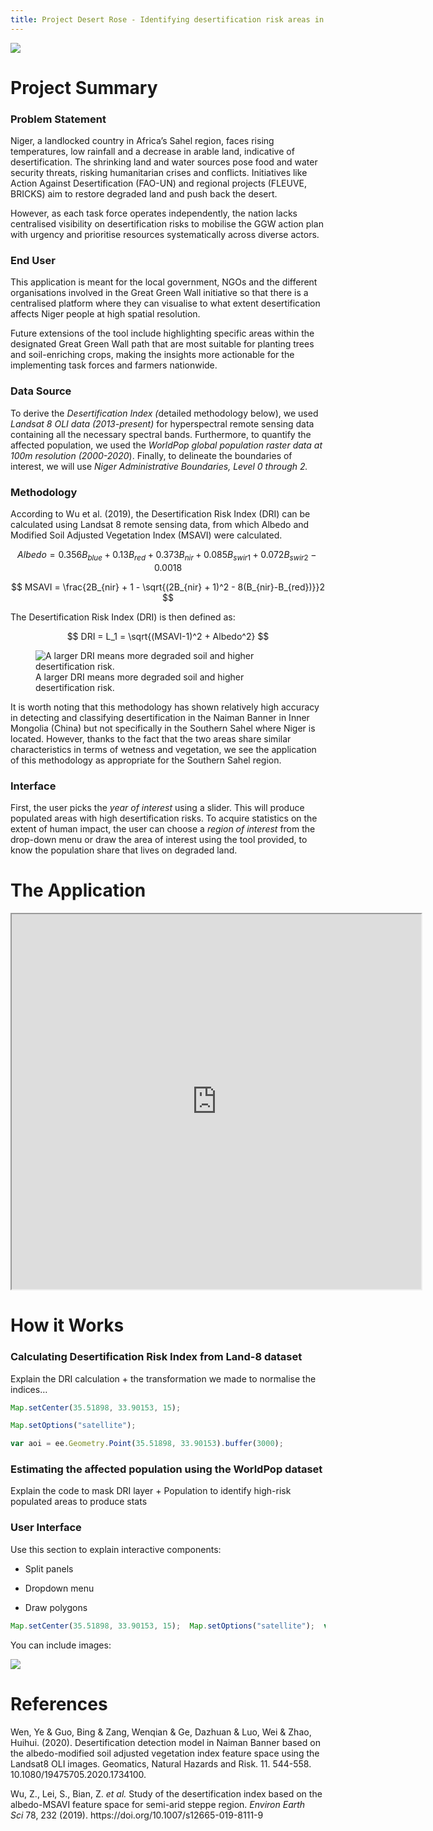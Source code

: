 ```yaml
---
title: Project Desert Rose - Identifying desertification risk areas in Niger
---
```


![](images/clipboard-3098452386.png){fig-align="center"}

# Project Summary

### Problem Statement

Niger, a landlocked country in Africa’s Sahel region, faces rising temperatures, low rainfall and a decrease in arable land, indicative of desertification. The shrinking land and water sources pose food and water security threats, risking humanitarian crises and conflicts. Initiatives like Action Against Desertification (FAO-UN) and regional projects (FLEUVE, BRICKS) aim to restore degraded land and push back the desert.

However, as each task force operates independently, the nation lacks centralised visibility on desertification risks to mobilise the GGW action plan with urgency and prioritise resources systematically across diverse actors.

### End User

This application is meant for the local government, NGOs and the different organisations involved in the Great Green Wall initiative so that there is a centralised platform where they can visualise to what extent desertification affects Niger people at high spatial resolution.

Future extensions of the tool include highlighting specific areas within the designated Great Green Wall path that are most suitable for planting trees and soil-enriching crops, making the insights more actionable for the implementing task forces and farmers nationwide.

### Data Source

To derive the *Desertification Index (*detailed methodology below), we used *Landsat 8 OLI data (2013-present)* for hyperspectral remote sensing data containing all the necessary spectral bands. Furthermore, to quantify the affected population, we used the *WorldPop global population raster data at 100m resolution (2000-2020*). Finally, to delineate the boundaries of interest, we will use *Niger Administrative Boundaries, Level 0 through 2.*

### Methodology

According to Wu et al. (2019), the Desertification Risk Index (DRI) can be calculated using Landsat 8 remote sensing data, from which Albedo and Modified Soil Adjusted Vegetation Index (MSAVI) were calculated.

$$ Albedo = 0.356B_{blue} + 0.13B_{red} + 0.373B_{nir} + 0.085B_{swir1} + 0.072B_{swir2} - 0.0018 $$

$$ MSAVI = \frac{2B_{nir} + 1 - \sqrt{(2B_{nir} + 1)^2 - 8(B_{nir}-B_{red})}}2 $$

The Desertification Risk Index (DRI) is then defined as:

$$ DRI = L_1 = \sqrt{(MSAVI-1)^2 + Albedo^2} $$

![A larger DRI means more degraded soil and higher desertification risk.](images/clipboard-449413320.png){fig-align="center"}

It is worth noting that this methodology has shown relatively high accuracy in detecting and classifying desertification in the Naiman Banner in Inner Mongolia (China) but not specifically in the Southern Sahel where Niger is located. However, thanks to the fact that the two areas share similar characteristics in terms of wetness and vegetation, we see the application of this methodology as appropriate for the Southern Sahel region.

### Interface

First, the user picks the *year of interest* using a slider. This will produce populated areas with high desertification risks. To acquire statistics on the extent of human impact, the user can choose a *region of interest* from the drop-down menu or draw the area of interest using the tool provided, to know the population share that lives on degraded land.

# The Application

::: column-page
<iframe src="https://ee-shaunhoang.projects.earthengine.app/view/project-desert-rose" width="130%" height="600px">

</iframe>
:::

# How it Works

### Calculating Desertification Risk Index from Land-8 dataset

Explain the DRI calculation + the transformation we made to normalise the indices...

``` js
Map.setCenter(35.51898, 33.90153, 15);

Map.setOptions("satellite");

var aoi = ee.Geometry.Point(35.51898, 33.90153).buffer(3000);
```

### Estimating the affected population using the WorldPop dataset

Explain the code to mask DRI layer + Population to identify high-risk populated areas to produce stats

### User Interface

Use this section to explain interactive components:

-   Split panels

-   Dropdown menu

-   Draw polygons

``` js
Map.setCenter(35.51898, 33.90153, 15);  Map.setOptions("satellite");  var aoi = ee.Geometry.Point(35.51898, 33.90153).buffer(3000);
```

You can include images:

![](images/Screenshot%202024-04-19%20205034.png){fig-align="center"}

# References

Wen, Ye & Guo, Bing & Zang, Wenqian & Ge, Dazhuan & Luo, Wei & Zhao, Huihui. (2020). Desertification detection model in Naiman Banner based on the albedo-modified soil adjusted vegetation index feature space using the Landsat8 OLI images. Geomatics, Natural Hazards and Risk. 11. 544-558. 10.1080/19475705.2020.1734100.

Wu, Z., Lei, S., Bian, Z. *et al.* Study of the desertification index based on the albedo-MSAVI feature space for semi-arid steppe region. *Environ Earth Sci* 78, 232 (2019). https://doi.org/10.1007/s12665-019-8111-9
